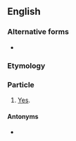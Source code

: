 ==English==

===Alternative forms===
* {{l|en|yuppers}}

===Etymology===
{{af|en|yep|-er|-s}}

===Particle===
{{en-part}}

# {{lb|en|informal}} [[yes|Yes]].

====Antonyms====
* {{l|en|nopers}}